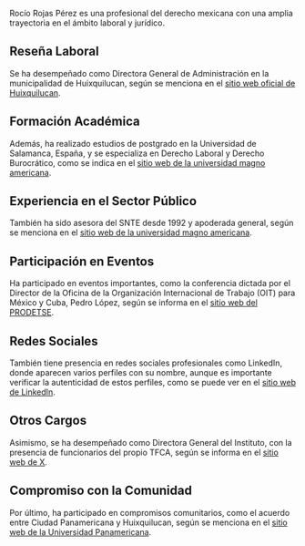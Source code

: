 Rocío Rojas Pérez es una profesional del derecho mexicana con una amplia trayectoria en el ámbito laboral y jurídico. 
## Reseña Laboral
Se ha desempeñado como Directora General de Administración en la municipalidad de Huixquilucan, según se menciona en el [sitio web oficial de Huixquilucan](http://gobhuixquilucan.jl.serv.net.mx/dependencias.html). 
## Formación Académica
Además, ha realizado estudios de postgrado en la Universidad de Salamanca, España, y se especializa en Derecho Laboral y Derecho Burocrático, como se indica en el [sitio web de la universidad magno americana](https://magnoamericana.edu.mx/universidad/noticias/postgrado-en-la-universidad-de-salamanca-espa%C3%B1a). 
## Experiencia en el Sector Público
También ha sido asesora del SNTE desde 1992 y apoderada general, según se menciona en el [sitio web de la universidad magno americana](https://magnoamericana.edu.mx/universidad/noticias/postgrado-en-la-universidad-de-salamanca-espa%C3%B1a). 
## Participación en Eventos
Ha participado en eventos importantes, como la conferencia dictada por el Director de la Oficina de la Organización Internacional de Trabajo (OIT) para México y Cuba, Pedro López, según se informa en el [sitio web del PRODETSE](https://prodetse.segob.gob.mx/es/PRODETSE/Nota01). 
## Redes Sociales
También tiene presencia en redes sociales profesionales como LinkedIn, donde aparecen varios perfiles con su nombre, aunque es importante verificar la autenticidad de estos perfiles, como se puede ver en el [sitio web de LinkedIn](https://www.linkedin.com/pub/dir/Rocio/Perez+Rojas). 
## Otros Cargos
Asimismo, se ha desempeñado como Directora General del Instituto, con la presencia de funcionarios del propio TFCA, según se informa en el [sitio web de X](https://x.com/TFCA_mx/status/1372758153687748611). 
## Compromiso con la Comunidad
Por último, ha participado en compromisos comunitarios, como el acuerdo entre Ciudad Panamericana y Huixquilucan, según se menciona en el [sitio web de la Universidad Panamericana](https://www.up.edu.mx/noticias/nuestra-comunidad/ciudad-panamericana-se-compromete-con-huixquilucan/).